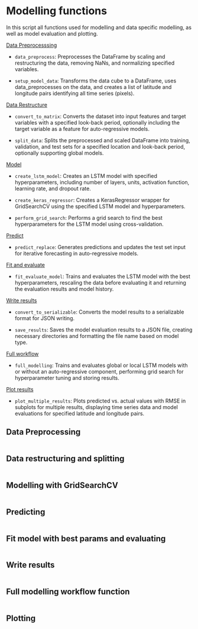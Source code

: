 # Modelling functions {.unnumbered}

In this script all functions used for modelling and data specific modelling, as well as model evaluation and plotting.

[Data Preprocesssing](#sec-mod_pre)

- `data_preprocess`: Preprocesses the DataFrame by scaling and restructuring the data, removing NaNs, and normalizing specified variables.
  
- `setup_model_data`: Transforms the data cube to a DataFrame, uses data_preprocesses on the data, and creates a list of latitude and longitude pairs identifying all time series (pixels).
  
[Data Restructure](#sec-restruc)

- `convert_to_matrix`: Converts the dataset into input features and target variables with a specified look-back period, optionally including the target variable as a feature for auto-regressive models.
  
- `split_data`: Splits the preprocessed and scaled DataFrame into training, validation, and test sets for a specified location and look-back period, optionally supporting global models.

[Model](#sec-model)
 
- `create_lstm_model`: Creates an LSTM model with specified hyperparameters, including number of layers, units, activation function, learning rate, and dropout rate.
  
- `create_keras_regressor`: Creates a KerasRegressor wrapper for GridSearchCV using the specified LSTM model and hyperparameters.
  
- `perform_grid_search`: Performs a grid search to find the best hyperparameters for the LSTM model using cross-validation.

[Predict](#sec-pred)

- `predict_replace`: Generates predictions and updates the test set input for iterative forecasting in auto-regressive models.

[Fit and evaluate](#sec-eval)

- `fit_evaluate_model`: Trains and evaluates the LSTM model with the best hyperparameters, rescaling the data before evaluating it and returning the evaluation results and model history.

[Write results](#sec-write)

- `convert_to_serializable`: Converts the model results to a serializable format for JSON writing.
  
- `save_results`: Saves the model evaluation results to a JSON file, creating necessary directories and formatting the file name based on model type.
  
[Full workflow](#sec-full)

- `full_modelling`: Trains and evaluates global or local LSTM models with or without an auto-regressive component, performing grid search for hyperparameter tuning and storing results.
  
[Plot results](#sec-plot)

- `plot_multiple_results`: Plots predicted vs. actual values with RMSE in subplots for multiple results, displaying time series data and model evaluations for specified latitude and longitude pairs.



## Data Preprocessing {#sec-mod_pre}

```.python
```

## Data restructuring and splitting {#sec-restruc}

```.python
```

## Modelling with GridSearchCV {#sec-model}

```.python
```

## Predicting {#sec-pred}

```.python
```

## Fit model with best params and evaluating {#sec-eval}

```.python
```

## Write results {#sec-write}

```.python
```

## Full modelling workflow function {#sec-full}
```.python
```

## Plotting {#sec-plot}
```.python
```